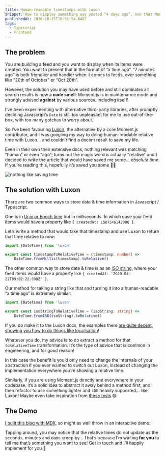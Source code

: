 ```yaml
---
title: Human-readable timestamps with Luxon
snippet: How to display something was posted “4 days ago”, now that Moment.js has become a legacy project to be avoided
publishedAt: 2020-10-25T16:51:54.848Z
tags:
  - Typescript
  - Frontend
---
```


## The problem

You are building a feed and you want to display when its items were created. You want to present that in the format of “x time ago”. “7 minutes ago” is both friendlier and handier when it comes to feeds, over something like “20th of October” or “Oct 20th”.

However, the solution you may have used before and still dominates all search results is now a **code smell**: Moment.js is in maintenance mode and strongly advised **against** by various sources, [including itself](https://momentjs.com/docs/#/-project-status/ 'Project Status: Not quite dead but should be')!

I’ve been experimenting with alternative third-party libraries, after promptly deciding Javascript’s `Date` is still too unpleasant for me to use out-of-the-box, with too many gotchas to worry about.

So I’ve been favouring [Luxon](https://moment.github.io/luxon/index.html 'A powerful, modern, and friendly wrapper for Javascript dates and times'), the alternative by a core Moment.js contributor, and I was googling my way to doing human-readable relative time with Luxon… and couldn’t find a decent result to save my life.

Even in their own their extensive docs, nothing relevant was matching “human” or even “ago”; turns out the magic word is actually “relative” and I decided to write the article that would have saved me some... _absolute time_. If you’re reading this, hopefully it’s saved you some 🙌🏽

![nothing like saving time](https://media.giphy.com/media/3oz8xBmTULwn1QSNgI/giphy.gif)

## The solution with Luxon

There are two common ways to store date & time information in Javascript / Typescript.

One is in [Unix or Epoch time](https://en.wikipedia.org/wiki/Unix_time 'the time since 00:00:00 UTC on 1 January 1970') but in milliseconds. In which case your feed items would have a property like `{ createdAt: 1587546142000 }`.

Let’s write a method that would take that timestamp and use Luxon to return that time relative to now:

```ts
import {DateTime} from 'luxon'

export const timestampToRelativeTime = (timestamp: number) =>
	DateTime.fromMillis(timestamp).toRelative()
```

The other common way to store date & time is as an [ISO string](https://en.wikipedia.org/wiki/ISO_8601 '(new Date()).toISOString()'), where your feed items would have a property like `{ createdAt: '2020-04-22T09:02:22.000Z' }`.

Our method for taking a string like that and turning it into a human-readable “x time ago” is extremely similar:

```ts
import {DateTime} from 'luxon'

export const isoStringToRelativeTime = (isoString: string) =>
	DateTime.fromISO(isoString).toRelative()
```

If you do make it to the Luxon docs, the examples there [are quite decent, showing you how to do things like localisation](https://moment.github.io/luxon/docs/class/src/datetime.js~DateTime.html#instance-method-toRelative 'relative is the key search word!')!

Whatever you do, my advice is to do extract a method for that `toRelativeTime` transformation. It’s the type of advice that is common in engineering, and for good reason!

In this case the benefit is you’d only need to change the internals of your abstraction if you ever wanted to switch out Luxon, instead of changing the implementation everywhere you’re showing a relative time.

Similarly, if you are using Moment.js directly and everywhere in your codebase, it’s a solid idea to abstract it away behind a method first, and then refactor to use something lighter and still heavily supported… like Luxon! Maybe even take inspiration from [these tests](https://github.com/jmagrippis/magrippis/blob/main/src/lib/relativeTime.test.ts 'a use-case for modules AND unit tests!') 😄

## The Demo

[I built this blog with MDX](/blog/2020/how-to-setup-MDX-in-Nextjs 'How to setup MDX in Next.js'), so might as well throw in an interactive demo:

<RelativeTimeDemo />

Tapping around, you may notice that the relative times do not update as the seconds, minutes and days creep by… That’s because I’m waiting **for you** to tell me that’s something you want to see! Get in touch and I’ll happily implement for you 🚀
